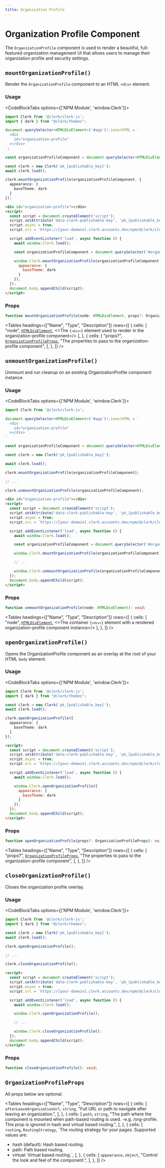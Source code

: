 ---
title: Organization Profile
---



# Organization Profile Component

<Images alt="Organization Profile Example" width={1024} height={548} src="/images/ui-components/component-org_profile.svg" />

The `OrganizationProfile` component is used to render a beautiful, full-featured organization management
UI that allows users to manage their organization profile and security settings.

## `mountOrganizationProfile()`

Render the `OrganizationProfile` component to an HTML `<div>` element.

### Usage

<CodeBlockTabs options={['NPM Module', 'window.Clerk']}>
  ```typescript {15-19}
  import Clerk from '@clerk/clerk-js';
  import { dark } from "@clerk/themes";

  document.querySelector<HTMLDivElement>('#app')!.innerHTML = `
    <div
      id="organization-profile"
    ></div>
  `;

  const organizationProfileComponent = document.querySelector<HTMLDivElement>('#organization-profile')!;

  const clerk = new Clerk('pk_[publishable_key]');
  await clerk.load();

  clerk.mountOrganizationProfile(organizationProfileComponent, {
    appearance: {
      baseTheme: dark
    }
  });
  ```

  ```html {13-17}
  <div id="organization-profile"></div>
  <script>
    const script = document.createElement('script');
    script.setAttribute('data-clerk-publishable-key', 'pk_[publishable_key]');
    script.async = true;
    script.src = `https://[your-domain].clerk.accounts.dev/npm/@clerk/clerk-js@latest/dist/clerk.browser.js`;

    script.addEventListener('load', async function () {
      await window.Clerk.load();

      const organizationProfileComponent = document.querySelector('#organization-profile');

      window.Clerk.mountOrganizationProfile(organizationProfileComponent, {
        appearance: {
          baseTheme: dark
        }
      });
    });
    document.body.appendChild(script);
  </script>
  ```
</CodeBlockTabs>

### Props

```typescript
function mountOrganizationProfile(node: HTMLDivElement, props?: OrganizationProfileProps): void;
```

<Tables
  headings={["Name", "Type", "Description"]}
  rows={[
  {
  cells: [
  "node",
  <a href="https://developer.mozilla.org/en-US/docs/Web/API/HTMLDivElement"><code>HTMLDivElement</code></a>,
  <>The <code>{`<div>`}</code> element used to render in the organization-profile component</>
  ],
  },
  {
  cells: [
  "props?",
  <a href="#organizationprofileprops"><code>OrganizationProfileProps</code></a>,
  "The properties to pass to the organization-profile component",
  ],
  },
  ]}
/>

## `unmountOrganizationProfile()`

Unmount and run cleanup on an existing OrganizationProfile component instance.

### Usage

<CodeBlockTabs options={['NPM Module', 'window.Clerk']}>
  ```typescript {19}
  import Clerk from '@clerk/clerk-js';

  document.querySelector<HTMLDivElement>('#app')!.innerHTML = `
    <div
      id="organization-profile"
    ></div>
  `

  const organizationProfileComponent = document.querySelector<HTMLDivElement>('#organization-profile')!;

  const clerk = new Clerk('pk_[publishable_key]');

  await clerk.load();

  clerk.mountOrganizationProfile(organizationProfileComponent);

  // ...

  clerk.unmountOrganizationProfile(organizationProfileComponent);
  ```

  ```html {17}
  <div id="organization-profile"></div>
  <script>
    const script = document.createElement('script');
    script.setAttribute('data-clerk-publishable-key', 'pk_[publishable_key]');
    script.async = true;
    script.src = `https://[your-domain].clerk.accounts.dev/npm/@clerk/clerk-js@latest/dist/clerk.browser.js`;

    script.addEventListener('load', async function () {
      await window.Clerk.load();

      const organizationProfileComponent = document.querySelector('#organization-profile');

      window.Clerk.mountOrganizationProfile(organizationProfileComponent);

      // ...

      window.Clerk.unmountOrganizationProfile(organizationProfileComponent);
    });
    document.body.appendChild(script);
  </script>
  ```
</CodeBlockTabs>

### Props

```typescript
function unmountOrganizationProfile(node: HTMLDivElement): void;
```

<Tables
  headings={["Name", "Type", "Description"]}
  rows={[
  {
  cells: [
  "node",
  <a href="https://developer.mozilla.org/en-US/docs/Web/API/HTMLDivElement"><code>HTMLDivElement</code></a>,
  <>The container <code>{`<div>`}</code> element with a rendered organization-profile component instance</>
  ],
  },
  ]}
/>

## `openOrganizationProfile()`

Opens the OrganizationProfile component as an overlay at the root of your HTML `body` element.

### Usage

<CodeBlockTabs options={['NPM Module', 'window.Clerk']}>
  ```typescript {7-11}
  import Clerk from '@clerk/clerk-js';
  import { dark } from "@clerk/themes";

  const clerk = new Clerk('pk_[publishable_key]');
  await clerk.load();

  clerk.openOrganizationProfile({
    appearance: {
      baseTheme: dark
    }
  });
  ```

  ```html {10-14}
  <script>
    const script = document.createElement('script');
    script.setAttribute('data-clerk-publishable-key', 'pk_[publishable_key]');
    script.async = true;
    script.src = `https://[your-domain].clerk.accounts.dev/npm/@clerk/clerk-js@latest/dist/clerk.browser.js`;

    script.addEventListener('load', async function () {
      await window.Clerk.load();

      window.Clerk.openOrganizationProfile({
        appearance: {
          baseTheme: dark
        }
      });
    });
    document.body.appendChild(script);
  </script>
  ```
</CodeBlockTabs>

### Props

```typescript
function openOrganizationProfile(props?: OrganizationProfileProps): void;
```

<Tables
  headings={["Name", "Type", "Description"]}
  rows={[
  {
  cells: [
  "props?",
  <a href="#organizationprofileprops"><code>OrganizationProfileProps</code></a>,
  "The properties to pass to the organization-profile component",
  ],
  },
  ]}
/>

## `closeOrganizationProfile()`

Closes the organization profile overlay.

### Usage

<CodeBlockTabs options={['NPM Module', 'window.Clerk']}>
  ```typescript {11}
  import Clerk from '@clerk/clerk-js';
  import { dark } from "@clerk/themes";

  const clerk = new Clerk('pk_[publishable_key]');
  await clerk.load();

  clerk.openOrganizationProfile();

  // ...

  clerk.closeOrganizationProfile();
  ```

  ```html {14}
  <script>
    const script = document.createElement('script');
    script.setAttribute('data-clerk-publishable-key', 'pk_[publishable_key]');
    script.async = true;
    script.src = `https://[your-domain].clerk.accounts.dev/npm/@clerk/clerk-js@latest/dist/clerk.browser.js`;

    script.addEventListener('load', async function () {
      await window.Clerk.load();

      window.Clerk.openOrganizationProfile();

      // ...

      window.Clerk.closeOrganizationProfile();
    });
    document.body.appendChild(script);
  </script>
  ```
</CodeBlockTabs>

### Props

```typescript
function closeOrganizationProfile(): void;
```

## `OrganizationProfileProps`

All props below are optional.

<Tables
  headings={["Name", "Type", "Description"]}
  rows={[
  {
  cells: [
  <code>afterLeaveOrganizationUrl</code>,
  <code>string</code>,
  "Full URL or path to navigate after leaving an organization.",
  ],
  },
  {
  cells: [
  <code>path</code>,
  <code>string</code>,
  "The path where the component is mounted when path-based routing is used. -e.g. /org-profile. This prop is ignored in hash and virtual based routing.",
  ],
  },
  {
  cells: [
  <code>routing</code>,
  <code>RoutingStrategy</code>,
  `The routing strategy for your pages. Supported values are:
  - hash (default): Hash based routing.
  - path: Path based routing.
  - virtual: Virtual based routing.`,
  ],
  },
  {
  cells: [
  <code>appearance</code>,
  <code>object</code>,
  "Control the look and feel of the component.",
  ],
  },
  ]}
/>
